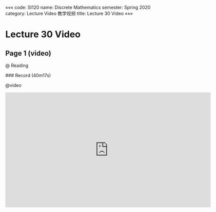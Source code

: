 «««
code: SI120
name: Discrete Mathematics
semester: Spring 2020
category: Lecture Video 教学视频
title: Lecture 30 Video
»»»

# Lecture 30 Video

## Page 1 (video)

@ Reading

<div class="markdown-body">
### Record (40m17s)
</div>

@video

<iframe src="https://watchsb.com/e/4lrk7em0idwk.html" frameborder=0 marginwidth=0 marginheight=0 scrolling=no width=640 height=360 allowfullscreen></iframe>


